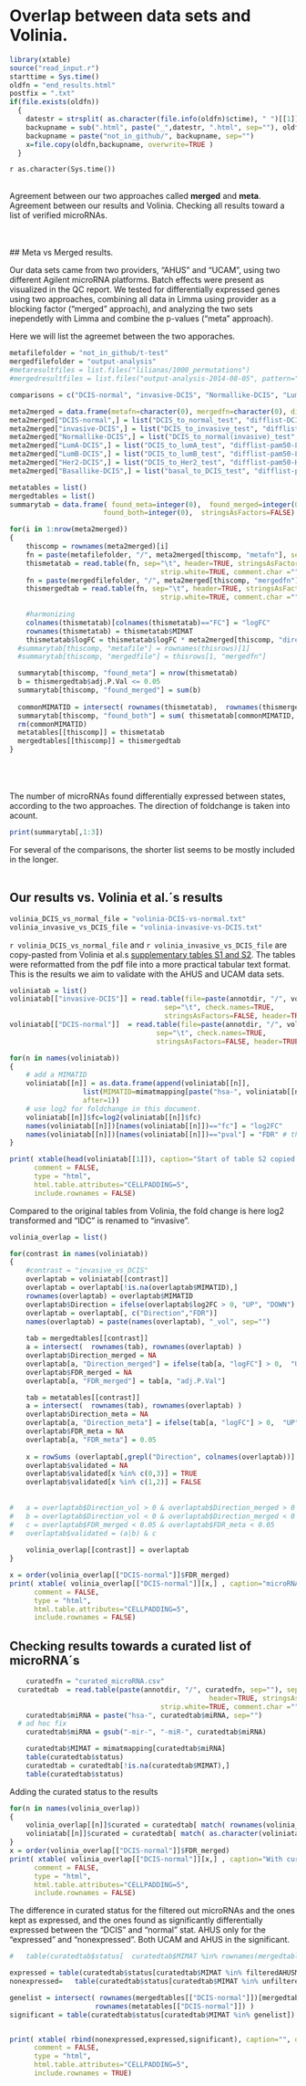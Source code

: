 Overlap between data sets and Volinia.
========================================================


```r
library(xtable)
source("read_input.r")
starttime = Sys.time()
oldfn = "end_results.html"
postfix = ".txt"
if(file.exists(oldfn))
  {
    datestr = strsplit( as.character(file.info(oldfn)$ctime), " ")[[1]][1]
    backupname = sub(".html", paste("_",datestr, ".html", sep=""), oldfn)
    backupname = paste("not_in_github/", backupname, sep="")
    x=file.copy(oldfn,backupname, overwrite=TRUE )   
  }
```

`r as.character(Sys.time())`
<br/>
<br/>

Agreement between our two approaches called **merged** and **meta**.
Agreement between our results and Volinia.
Checking all results toward a list of verified microRNAs.

<BR/>
<BR/>
## Meta vs Merged results.

Our data sets came from two providers, "AHUS" and "UCAM", using two different Agilent microRNA platforms. Batch effects were present as visualized in the QC report. We tested for differentially expressed genes using two approaches, combining all data in Limma using provider as a blocking factor ("merged" approach), and analyzing the two sets inependetly with Limma and combine the p-values ("meta" approach).

Here we will list the agreemet between the two apporaches.


```r

metafilefolder = "not_in_github/t-test"
mergedfilefolder = "output-analysis"
#metaresultfiles = list.files("lilianas/1000_permutations")
#mergedresultfiles = list.files("output-analysis-2014-08-05", pattern="difflist")

comparisons = c("DCIS-normal", "invasive-DCIS", "Normallike-DCIS", "LumA-DCIS", "LumB-DCIS", "Her2-DCIS", "Basallike-DCIS")

meta2merged = data.frame(metafn=character(0), mergedfn=character(0), direction=numeric(0), stringsAsFactors=FALSE)
meta2merged["DCIS-normal",] = list("DCIS_to_normal_test", "difflist-DCIS-vs-normal.txt",-1)
meta2merged["invasive-DCIS",] = list("DCIS_to_invasive_test", "difflist-invasive-vs-DCIS.txt",1)
meta2merged["Normallike-DCIS",] = list("DCIS_to_normal(invasive)_test", "difflist-pam50-Normallike-vs-DCIS.txt",1)
meta2merged["LumA-DCIS",] = list("DCIS_to_lumA_test", "difflist-pam50-LumA-vs-DCIS.txt",1)
meta2merged["LumB-DCIS",] = list("DCIS_to_lumB_test", "difflist-pam50-LumB-vs-DCIS.txt",1)
meta2merged["Her2-DCIS",] = list("DCIS_to_Her2_test", "difflist-pam50-Her2-vs-DCIS.txt",1)
meta2merged["Basallike-DCIS",] = list("basal_to_DCIS_test", "difflist-pam50-Basallike-vs-DCIS.txt",-1)

metatables = list()
mergedtables = list()
summarytab = data.frame( found_meta=integer(0),  found_merged=integer(0), 
                       found_both=integer(0),  stringsAsFactors=FALSE)

for(i in 1:nrow(meta2merged))
{   
    thiscomp = rownames(meta2merged)[i]
    fn = paste(metafilefolder, "/", meta2merged[thiscomp, "metafn"], sep="")
    thismetatab = read.table(fn, sep="\t", header=TRUE, stringsAsFactors=FALSE, fill=TRUE,
                                     strip.white=TRUE, comment.char ="")
    fn = paste(mergedfilefolder, "/", meta2merged[thiscomp, "mergedfn"], sep="")
    thismergedtab = read.table(fn, sep="\t", header=TRUE, stringsAsFactors=FALSE, fill=TRUE,
                                     strip.white=TRUE, comment.char ="", row.names=1)
    
    #harmonizing
    colnames(thismetatab)[colnames(thismetatab)=="FC"] = "logFC"
    rownames(thismetatab) = thismetatab$MIMAT
    thismetatab$logFC = thismetatab$logFC * meta2merged[thiscomp, "direction"]
  #summarytab[thiscomp, "metafile"] = rownames(thisrows)[1]
  #summarytab[thiscomp, "mergedfile"] = thisrows[1, "mergedfn"]

  summarytab[thiscomp, "found_meta"] = nrow(thismetatab)
  b = thismergedtab$adj.P.Val <= 0.05
  summarytab[thiscomp, "found_merged"] = sum(b)
  
  commonMIMATID = intersect( rownames(thismetatab),  rownames(thismergedtab)[b])
  summarytab[thiscomp, "found_both"] = sum( thismetatab[commonMIMATID, "logFC"] * thismergedtab[commonMIMATID, "logFC"] > 0) 
  rm(commonMIMATID)
  metatables[[thiscomp]] = thismetatab
  mergedtables[[thiscomp]] = thismergedtab
}

```
<br/>
<br/>
<br/>
The number of microRNAs found differentially expressed between states, according to the two approaches. The direction of foldchange is taken into acount. 
```r
print(summarytab[,1:3])
```
For several of the comparisons, the shorter list seems to be mostly included in the longer.
<br/>
<br/>


## Our results vs. Volinia et al.´s results

```r
volinia_DCIS_vs_normal_file = "volinia-DCIS-vs-normal.txt"
volinia_invasive_vs_DCIS_file = "volinia-invasive-vs-DCIS.txt"
```

`r volinia_DCIS_vs_normal_file` and  `r volinia_invasive_vs_DCIS_file` are copy-pasted from Volinia et al.s [supplementary tables S1 and S2](http://www.pnas.org/content/suppl/2012/02/02/1200010109.DCSupplemental/pnas.201200010SI.pdf). The tables were reformatted from the pdf file into a more practical tabular text format. This is the results we aim to validate with the AHUS and UCAM data sets.

```r

voliniatab = list()
voliniatab[["invasive-DCIS"]] = read.table(file=paste(annotdir, "/", volinia_invasive_vs_DCIS_file, sep=""),
                                      sep="\t", check.names=TRUE, 
                                      stringsAsFactors=FALSE, header=TRUE)
voliniatab[["DCIS-normal"]]  = read.table(file=paste(annotdir, "/", volinia_DCIS_vs_normal_file, sep=""),
                                    sep="\t", check.names=TRUE, 
                                    stringsAsFactors=FALSE, header=TRUE)

for(n in names(voliniatab))
{
	# add a MIMATID 
	voliniatab[[n]] = as.data.frame(append(voliniatab[[n]], 
                  list(MIMATID=mimatmapping[paste("hsa-", voliniatab[[n]]$miRNA, sep="")]), 
                  after=1))
	# use log2 for foldchange in this document.
	voliniatab[[n]]$fc=log2(voliniatab[[n]]$fc)
	names(voliniatab[[n]])[names(voliniatab[[n]])=="fc"] = "log2FC"
	names(voliniatab[[n]])[names(voliniatab[[n]])=="pval"] = "FDR" # this was described as FDR in their paper.
}

```

```r
print( xtable(head(voliniatab[[1]]), caption="Start of table S2 copied from Volinia et al.", digits=3), 
      comment = FALSE,
      type = "html",
      html.table.attributes="CELLPADDING=5",
      include.rownames = FALSE)
```


Compared to the original tables from Volinia, the fold change is here log2 transformed and "IDC" is renamed to "invasive". 


```r

volinia_overlap = list()

for(contrast in names(voliniatab))
{
	#contrast = "invasive_vs_DCIS"
	overlaptab = voliniatab[[contrast]]
	overlaptab = overlaptab[!is.na(overlaptab$MIMATID),]
	rownames(overlaptab) = overlaptab$MIMATID
	overlaptab$Direction = ifelse(overlaptab$log2FC > 0, "UP", "DOWN")
	overlaptab = overlaptab[, c("Direction","FDR")]
	names(overlaptab) = paste(names(overlaptab), "_vol", sep="")
		
	tab = mergedtables[[contrast]]
	a = intersect(  rownames(tab), rownames(overlaptab) )
	overlaptab$Direction_merged = NA
	overlaptab[a, "Direction_merged"] = ifelse(tab[a, "logFC"] > 0,  "UP", "DOWN")
	overlaptab$FDR_merged = NA
	overlaptab[a, "FDR_merged"] = tab[a, "adj.P.Val"]

	tab = metatables[[contrast]]
	a = intersect(  rownames(tab), rownames(overlaptab) )
	overlaptab$Direction_meta = NA
	overlaptab[a, "Direction_meta"] = ifelse(tab[a, "logFC"] > 0,  "UP", "DOWN")
	overlaptab$FDR_meta = NA
	overlaptab[a, "FDR_meta"] = 0.05
	
	x = rowSums (overlaptab[,grepl("Direction", colnames(overlaptab))] == "UP")
	overlaptab$validated = NA
	overlaptab$validated[x %in% c(0,3)] = TRUE
	overlaptab$validated[x %in% c(1,2)] = FALSE
	
	
# 	a = overlaptab$Direction_vol > 0 & overlaptab$Direction_merged > 0 & overlaptab$Direction_meta > 0
# 	b = overlaptab$Direction_vol < 0 & overlaptab$Direction_merged < 0 & overlaptab$Direction_meta < 0
# 	c = overlaptab$FDR_merged < 0.05 & overlaptab$FDR_meta < 0.05
# 	overlaptab$validated = (a|b) & c 		
	
	volinia_overlap[[contrast]] = overlaptab
}

```


```r
x = order(volinia_overlap[["DCIS-normal"]]$FDR_merged)
print( xtable( volinia_overlap[["DCIS-normal"]][x,] , caption="microRNA found in Volinia compared to validation data", digits=3), 
      comment = FALSE,
      type = "html",
      html.table.attributes="CELLPADDING=5",
      include.rownames = FALSE)
```


## Checking results towards a curated list of microRNA´s
```r
	curatedfn = "curated_microRNA.csv"
  curatedtab  = read.table(paste(annotdir, "/", curatedfn, sep=""), sep="\t", 
  												 header=TRUE, stringsAsFactors=FALSE, fill=TRUE,
                                     strip.white=TRUE, comment.char ="")
	curatedtab$miRNA = paste("hsa-", curatedtab$miRNA, sep="")
  # ad hoc fix
	curatedtab$miRNA = gsub("-mir-", "-miR-", curatedtab$miRNA)

	curatedtab$MIMAT = mimatmapping[curatedtab$miRNA]
	table(curatedtab$status)
	curatedtab = curatedtab[!is.na(curatedtab$MIMAT),]
	table(curatedtab$status)


```


Adding the curated status to the results

```r

for(n in names(volinia_overlap))
{
	volinia_overlap[[n]]$curated = curatedtab[ match( rownames(volinia_overlap[[n]]), curatedtab$MIMAT ), "status"]
	voliniatab[[n]]$curated = curatedtab[ match( as.character(voliniatab[[n]]$MIMATID), curatedtab$MIMAT ), "status"]
}
x = order(volinia_overlap[["DCIS-normal"]]$FDR_merged)
print( xtable( volinia_overlap[["DCIS-normal"]][x,] , caption="With curated status", digits=3), 
      comment = FALSE,
      type = "html",
      html.table.attributes="CELLPADDING=5",
      include.rownames = FALSE)
```


The difference in curated status for the filtered out microRNAs and the ones kept as expressed, and the ones found as significantly differentially expressed between the "DCIS" and "normal" stat. AHUS only for the "expressed" and "nonexpressed". Both UCAM and AHUS in the significant. 


```r

#	table(curatedtab$status[  curatedtab$MIMAT %in% rownames(mergedtables[[1]]) ])

expressed =	table(curatedtab$status[curatedtab$MIMAT %in% filteredAHUSMIMAT])
nonexpressed=	table(curatedtab$status[curatedtab$MIMAT %in% unfilteredAHUSMIMAT[!unfilteredAHUSMIMAT %in% filteredAHUSMIMAT]])

genelist = intersect( rownames(mergedtables[["DCIS-normal"]])[mergedtables[["DCIS-normal"]]$adj.P.Val<0.05], 
					 rownames(metatables[["DCIS-normal"]]) )
significant = table(curatedtab$status[curatedtab$MIMAT %in% genelist])


print( xtable( rbind(nonexpressed,expressed,significant), caption="", digits=3), 
      comment = FALSE,
      type = "html",
      html.table.attributes="CELLPADDING=5",
      include.rownames = TRUE)


```

